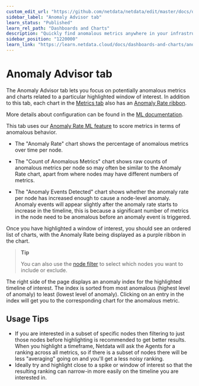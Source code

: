 ```yaml
---
custom_edit_url: "https://github.com/netdata/netdata/edit/master/docs/dashboards-and-charts/anomaly-advisor-tab.md"
sidebar_label: "Anomaly Advisor tab"
learn_status: "Published"
learn_rel_path: "Dashboards and Charts"
description: "Quickly find anomalous metrics anywhere in your infrastructure."
sidebar_position: "1220000"
learn_link: "https://learn.netdata.cloud/docs/dashboards-and-charts/anomaly-advisor-tab"
---
```


# Anomaly Advisor tab

The Anomaly Advisor tab lets you focus on potentially anomalous metrics and charts related to a particular highlighted window of interest. In addition to this tab, each chart in the [Metrics tab](/docs/dashboards-and-charts/metrics-tab-and-single-node-tabs) also has an [Anomaly Rate ribbon](/docs/dashboards-and-charts/netdata-charts#anomaly-rate-ribbon).

More details about configuration can be found in the [ML documentation](/docs/machine-learning-and-anomaly-detection/ml-models-and-anomaly-detection).

This tab uses our [Anomaly Rate ML feature](/docs/machine-learning-and-anomaly-detection/ml-models-and-anomaly-detection#anomaly-bit) to score metrics in terms of anomalous behavior.

- The "Anomaly Rate" chart shows the percentage of anomalous metrics over time per node.

- The "Count of Anomalous Metrics" chart shows raw counts of anomalous metrics per node so may often be similar to the Anomaly Rate chart, apart from where nodes may have different numbers of metrics.

- The "Anomaly Events Detected" chart shows whether the anomaly rate per node has increased enough to cause a node-level anomaly. Anomaly events will appear slightly after the anomaly rate starts to increase in the timeline, this is because a significant number of metrics in the node need to be anomalous before an anomaly event is triggered.

Once you have highlighted a window of interest, you should see an ordered list of charts, with the Anomaly Rate being displayed as a purple ribbon in the chart.

> **Tip**
>
> You can also use the [node filter](/docs/dashboards-and-charts/node-filter) to select which nodes you want to include or exclude.

The right side of the page displays an anomaly index for the highlighted timeline of interest. The index is sorted from most anomalous (highest level of anomaly) to least (lowest level of anomaly). Clicking on an entry in the index will get you to the corresponding chart for the anomalous metric.

## Usage Tips

- If you are interested in a subset of specific nodes then filtering to just those nodes before highlighting is recommended to get better results. When you highlight a timeframe, Netdata will ask the Agents for a ranking across all metrics, so if there is a subset of nodes there will be less "averaging" going on and you'll get a less noisy ranking.
- Ideally try and highlight close to a spike or window of interest so that the resulting ranking can narrow-in more easily on the timeline you are interested in.
